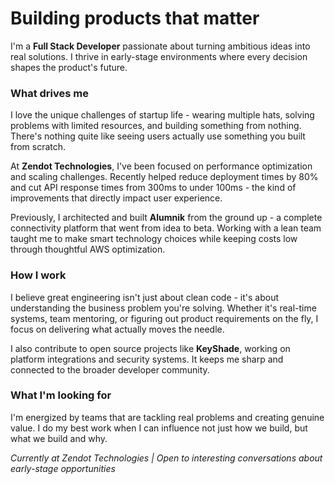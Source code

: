 # Building products that matter

I'm a **Full Stack Developer** passionate about turning ambitious ideas into real solutions. I thrive in early-stage environments where every decision shapes the product's future.

### What drives me

I love the unique challenges of startup life - wearing multiple hats, solving problems with limited resources, and building something from nothing. There's nothing quite like seeing users actually use something you built from scratch.

At **Zendot Technologies**, I've been focused on performance optimization and scaling challenges. Recently helped reduce deployment times by 80% and cut API response times from 300ms to under 100ms - the kind of improvements that directly impact user experience.

Previously, I architected and built **Alumnik** from the ground up - a complete connectivity platform that went from idea to beta. Working with a lean team taught me to make smart technology choices while keeping costs low through thoughtful AWS optimization.

### How I work

I believe great engineering isn't just about clean code - it's about understanding the business problem you're solving. Whether it's real-time systems, team mentoring, or figuring out product requirements on the fly, I focus on delivering what actually moves the needle.

I also contribute to open source projects like **KeyShade**, working on platform integrations and security systems. It keeps me sharp and connected to the broader developer community.

### What I'm looking for

I'm energized by teams that are tackling real problems and creating genuine value. I do my best work when I can influence not just how we build, but what we build and why.

_Currently at Zendot Technologies | Open to interesting conversations about early-stage opportunities_
